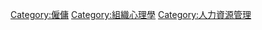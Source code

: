 {{catmore}}

[[Category:僱傭|Category:僱傭]]
[[Category:組織心理學|Category:組織心理學]]
[[Category:人力資源管理|Category:人力資源管理]]